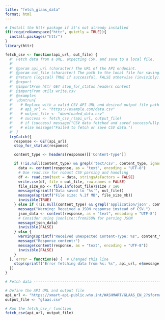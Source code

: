 ```yaml
---
title: "fetch_glaas_data"
format: html
---
```


```r
# Install the httr package if it's not already installed
if(!requireNamespace("httr", quietly = TRUE)){
  install.packages("httr")
}
library(httr)

fetch_csv <- function(api_url, out_file) {
  #' Fetch data from a URL, expecting CSV, and save to a local file.
  #'
  #' @param api_url (character) The URL of the API endpoint.
  #' @param out_file (character) The path to the local file for saving.
  #' @return (logical) TRUE if successful, FALSE otherwise (invisibly).
  #' @export
  #' @importFrom httr GET stop_for_status headers content
  #' @importFrom utils write.csv
  #' @examples
  #' \dontrun{
  #'   # Replace with a valid CSV API URL and desired output file path
  #'   # api_url <- "https://example.com/data.csv"
  #'   # output_file <- "downloaded_data.csv"
  #'   # success <- fetch_csv_r(api_url, output_file)
  #'   # if (success) message("CSV data fetched and saved successfully!")
  #'   # else message("Failed to fetch or save CSV data.")
  #' }
  tryCatch({
    response <- GET(api_url)
    stop_for_status(response)

    content_type <- headers(response)[['Content-Type']]

    if (!is.null(content_type) && grepl('text/csv', content_type, ignore.case = TRUE)) {
      data <- content(response, as = "text", encoding = "UTF-8")
      # Use read.csv for robust CSV parsing and handling
      df <- read.csv(text = data, stringsAsFactors = FALSE)
      write.csv(df, file = out_file, row.names = FALSE)
      file_size_mb <- file.info(out_file)$size / 1e6
      message(sprintf("Data saved to '%s'", out_file))
      message(sprintf("File size: %.2f MB", file_size_mb))
      invisible(TRUE)
    } else if (!is.null(content_type) && grepl('application/json', content_type, ignore.case = TRUE)) {
      message("Warning: Received a JSON response instead of CSV.")
      json_data <- content(response, as = "text", encoding = "UTF-8")
      # Consider using jsonlite::fromJSON for parsing JSON
      message(json_data)
      invisible(FALSE)
    } else {
      warning(sprintf("Received unexpected Content-Type: %s", content_type %||% "NULL"))
      message("Response content:")
      message(content(response, as = "text", encoding = "UTF-8"))
      invisible(FALSE)
    }
  }, error = function(e) {  # Changed this line
    stop(sprintf("Error fetching data from %s: %s", api_url, e$message))
  })
}
```

```r
# Fetch data -------------------------------------------------------------------

# Define the API URL and output file
api_url <- "https://xmart-api-public.who.int/WASHMART/GLAAS_EN_2?$format=csv"
output_file <- "glaas.csv"

# Run the fetch_csv_r function
fetch_csv(api_url, output_file)
```

